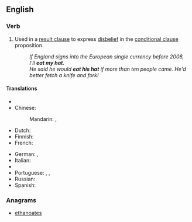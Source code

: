 ==English==

===Verb===
{{head|en|verb|head=[[eat]] [[one's]] [[hat]]}}

# {{context|idiomatic|lang=en}}  Used in a [[result clause]] to express [[disbelief]] in the [[conditional clause]] proposition.
#: ''If England signs into the European single currency before 2008, I'll '''eat my hat'''.''
#: ''He said he would '''eat his hat''' if more than ten people came. He'd better fetch a knife and fork!''

====Translations====
{{trans-top|to express disbelief about a proposition}}
* {{trreq|ar}}
* Chinese:
*: Mandarin: {{t-|cmn|字倒過來寫|sc=Hani}}, {{t-|cmn|字倒过来写|tr=zì dào guòlái xiě|sc=Hani}}
* Dutch: {{t-|nl|zijn hoed opeten}}
* Finnish: {{t+|fi|[[syödä]] [[hattu]]nsa}}
* French: {{t+|fr|manger son chapeau}}
{{trans-mid}}
* German: {{t-|de|ich freß einen Besen, wenn}}, {{t-|de|ich will Emil heißen, wenn}}
* Italian: {{t-|it|mangiarsi il cappello}}
* {{trreq|ja}}
* Portuguese: {{t-|pt|quero ser mico de circo}}, {{t+|pt|macacos me mordam}}, {{t-|pt|darei a mão à palmatória}}
* Russian: {{t-|ru|давать голову на отсечение|tr=davát’ golovú na otsečénije}}
* Spanish: {{t-|es|que me maten si}}
{{trans-bottom}}

===Anagrams===
* [[ethanoates#English|ethanoates]]